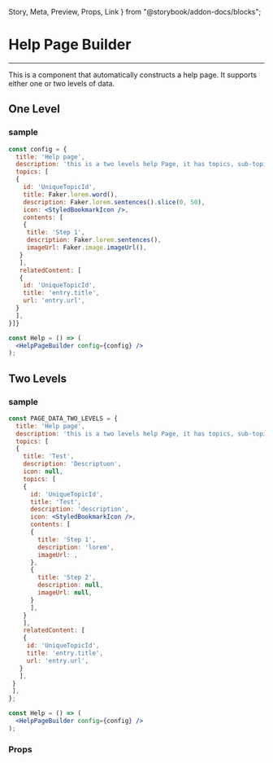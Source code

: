   Story,
  Meta,
  Preview,
  Props,
  Link
} from "@storybook/addon-docs/blocks";

<Meta title='Helpers/Help Page Builder' component={HelpPageBuilder} />

# Help Page Builder
<hr />

This is a component that automatically constructs a help page. It supports either one or two levels of data.

## One Level
<Preview withSource="none">
  <Story name="One Level">
    <OneLevel />
  </Story>
</Preview>

### sample

```jsx
const config = {
  title: 'Help page',
  description: 'this is a two levels help Page, it has topics, sub-topic and contents',
  topics: [
  {
    id: 'UniqueTopicId',
    title: Faker.lorem.word(),
    description: Faker.lorem.sentences().slice(0, 50),
    icon: <StyledBookmarkIcon />,
    contents: [
    {
     title: 'Step 1',
     description: Faker.lorem.sentences(),
     imageUrl: Faker.image.imageUrl(),
   }
   ],
   relatedContent: [
   {
    id: 'UniqueTopicId',
    title: 'entry.title',
    url: 'entry.url',
  }
  ],
}]}

const Help = () => (
  <HelpPageBuilder config={config} />
);
```

## Two Levels
<Preview withSource="none">
  <Story name="Two Levels">
      <TwoLevels />
  </Story>
</Preview>


### sample

```jsx
const PAGE_DATA_TWO_LEVELS = {
  title: 'Help page',
  description: 'this is a two levels help Page, it has topics, sub-topic and contents',
  topics: [
  {
    title: 'Test',
    description: 'Descriptuon',
    icon: null,
    topics: [
    {
      id: 'UniqueTopicId',
      title: 'Test',
      description: 'description',
      icon: <StyledBookmarkIcon />,
      contents: [
      {
        title: 'Step 1',
        description: 'lorem',
        imageUrl: ,
      },
      {
        title: 'Step 2',
        description: null,
        imageUrl: null,
      }
      ],
    }
    ],
    relatedContent: [
    {
     id: 'UniqueTopicId',
     title: 'entry.title',
     url: 'entry.url',
   }
   ],
 }
 ],
};

const Help = () => (
  <HelpPageBuilder config={config} />
);
```

### Props
<Props of={HelpPageBuilder} />
